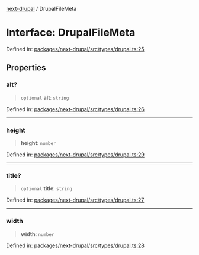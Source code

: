 [next-drupal](../globals.mdx) / DrupalFileMeta

# Interface: DrupalFileMeta

Defined in: [packages/next-drupal/src/types/drupal.ts:25](https://github.com/chapter-three/next-drupal/blob/f82409096888c944dd3eff45bf555062558ddd42/packages/next-drupal/src/types/drupal.ts#L25)

## Properties

### alt?

> `optional` **alt**: `string`

Defined in: [packages/next-drupal/src/types/drupal.ts:26](https://github.com/chapter-three/next-drupal/blob/f82409096888c944dd3eff45bf555062558ddd42/packages/next-drupal/src/types/drupal.ts#L26)

---

### height

> **height**: `number`

Defined in: [packages/next-drupal/src/types/drupal.ts:29](https://github.com/chapter-three/next-drupal/blob/f82409096888c944dd3eff45bf555062558ddd42/packages/next-drupal/src/types/drupal.ts#L29)

---

### title?

> `optional` **title**: `string`

Defined in: [packages/next-drupal/src/types/drupal.ts:27](https://github.com/chapter-three/next-drupal/blob/f82409096888c944dd3eff45bf555062558ddd42/packages/next-drupal/src/types/drupal.ts#L27)

---

### width

> **width**: `number`

Defined in: [packages/next-drupal/src/types/drupal.ts:28](https://github.com/chapter-three/next-drupal/blob/f82409096888c944dd3eff45bf555062558ddd42/packages/next-drupal/src/types/drupal.ts#L28)
